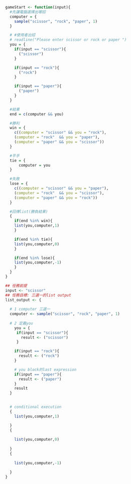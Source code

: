 
```r
gameStart <- function(input){
  #先讓電腦選擇出哪招
  computer = {
    sample("scissor", "rock", "paper", 1)
  }

  # #使用者出招
  # readline("Please enter scissor or rock or paper ")
  you = {
    if(input == "scissor"){
      ("scissor")
    }

    if(input == "rock"){
      ("rock")
    }

    if(input == "paper"){
      ("paper")
    }
  }

  #結果
  end = c(computer && you)

  #勝利
  win = {
    c((computer = "scissor" && you = "rock"),
    (computer = "rock"  && you = "paper"),
    (computer = "paper" && you = "scissor"))
  }

  #平手
  tie = {
      computer = you
  }

  #失敗
  lose = {
    c((computer = "scissor" && you = "paper"),
    (computer = "rock"  && you = "scissor"),
    (computer = "paper" && you = "rock"))
  }

  #回傳list(勝負結果)
  {
    if(end %in% win){
    list(you,computer,1)
    }

    if(end %in% tie){
    list(you,computer,0)
    }

    if(end %in% lose){
    list(you,computer,-1)
    }
  }
}
```


```r
## 任務前提
input <- "scissor"
## 任務目標: 三選一的list output
list_output <- {
  
  # 1 computer 三選一
  computer <- sample("scissor", "rock", "paper", 1)
  
  # 2 定義you
    you = {
     if(input == "scissor"){
       result <- ("scissor")
     }

    if(input == "rock"){
      result <- ("rock")
    }

    # you block的last expression
    if(input == "paper"){
      result <- ("paper")
    }
    result
  }

  
  # conditional execution
  {
    list(you,computer,1)

  }
  {
    
    list(you,computer,0)
    
  }
  {
    
    list(you,computer,-1)
    
  }
}


```

